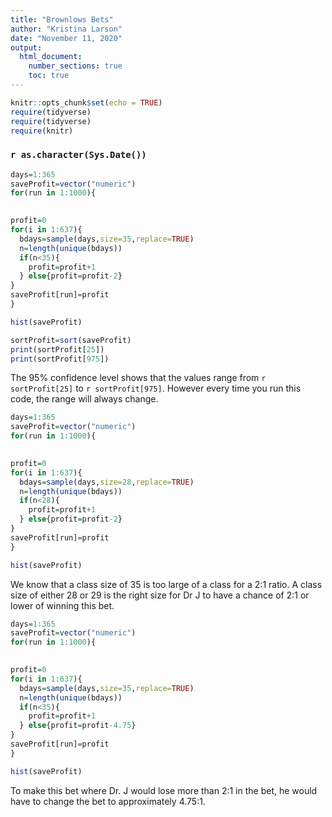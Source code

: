 ```yaml
---
title: "Brownlows Bets"
author: "Kristina Larson"
date: "November 11, 2020"
output: 
  html_document:
    number_sections: true
    toc: true
---
```


```r
knitr::opts_chunk$set(echo = TRUE)
require(tidyverse)
require(tidyverse)
require(knitr)
```
### `r as.character(Sys.Date())`

```r
days=1:365
saveProfit=vector("numeric")
for(run in 1:1000){

  
profit=0
for(i in 1:637){ 
  bdays=sample(days,size=35,replace=TRUE)
  n=length(unique(bdays))
  if(n<35){
    profit=profit+1
  } else{profit=profit-2}
}
saveProfit[run]=profit
}

```
```r
hist(saveProfit)
```
```r
sortProfit=sort(saveProfit)
print(sortProfit[25])
print(sortProfit[975])
```

The 95% confidence level shows that the values range from `r sortProfit[25]` to `r sortProfit[975]`. However every time you run this code, the range will always change. 


```r
days=1:365
saveProfit=vector("numeric")
for(run in 1:1000){

  
profit=0
for(i in 1:637){ 
  bdays=sample(days,size=28,replace=TRUE)
  n=length(unique(bdays))
  if(n<28){
    profit=profit+1
  } else{profit=profit-2}
}
saveProfit[run]=profit
}

```
```r
hist(saveProfit)
```



We know that a class size of 35 is too large of a class for a 2:1 ratio. A class size of either 28 or 29 is the right size for Dr J to have a chance of 2:1 or lower of winning this bet. 

```r
days=1:365
saveProfit=vector("numeric")
for(run in 1:1000){

  
profit=0
for(i in 1:637){ 
  bdays=sample(days,size=35,replace=TRUE)
  n=length(unique(bdays))
  if(n<35){
    profit=profit+1
  } else{profit=profit-4.75}
}
saveProfit[run]=profit
}

```
```r
hist(saveProfit)
```

To make this bet where Dr. J would lose more than 2:1 in the bet, he would have to change the bet to approximately 4.75:1. 



